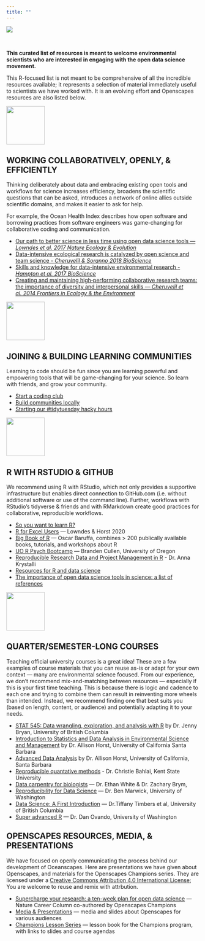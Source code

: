 ```yaml
---
title: ""
---
```


::: column-screen
![](images/banner_imgs/text_banners/resources_banner.png)

<br>

::: white-div

::: {.medium-body-text .center-text}
**This curated list of resources is meant to welcome environmental scientists who are interested in engaging with the open data science movement.**
:::

::: {.center-text}
This R-focused list is not meant to be comprehensive of all the incredible resources available; it represents a selection of material immediately useful to scientists we have worked with. It is an evolving effort and Openscapes resources are also listed below.
:::

![](images/minis/horst_openscapes_grassland_oak.png){fig-align="center" width="100"}

## WORKING COLLABORATIVELY, OPENLY, & EFFICIENTLY

Thinking deliberately about data and embracing existing open tools and workflows for science increases efficiency, broadens the scientific questions that can be asked, introduces a network of online allies outside scientific domains, and makes it easier to ask for help.

For example, the Ocean Health Index describes how open software and borrowing practices from software engineers was game-changing for collaborative coding and communication.

- [Our path to better science in less time using open data science tools — *Lowndes et al. 2017 Nature Ecology & Evolution*](https://www.nature.com/articles/s41559-017-0160)
- [Data-intensive ecological research is catalyzed by open science and team science - *Cheruvelil & Soranno 2018 BioScience*](https://academic.oup.com/bioscience/article/68/10/813/5088531)
- [Skills and knowledge for data-intensive environmental research - *Hampton et al. 2017 BioScience*](https://dx.doi.org/10.1093%2Fbiosci%2Fbix025)
- [Creating and maintaining high‐performing collaborative research teams: the importance of diversity and interpersonal skills — *Cheruvelil et al. 2014 Frontiers in Ecology & the Environment*](https://esajournals.onlinelibrary.wiley.com/doi/full/10.1890/130001)

![](images/minis/horst_openscapes_grassland_fox.png){fig-align="center" width="100"}

## JOINING & BUILDING LEARNING COMMUNITIES

Learning to code should be fun since you are learning powerful and empowering tools that will be game-changing for your science. So learn with friends, and grow your community. 

- [Start a coding club]()
- [Build communities locally]()
- [Starting our #tidytuesday hacky hours]()

![](images/minis/horst_openscapes_grassland_deer.png){fig-align="center" width="100"}

## R WITH RSTUDIO & GITHUB

We recommend using R with RStudio, which not only provides a supportive infrastructure but enables direct connection to GitHub.com (i.e. without additional software or use of the command line). Further, workflows with RStudio's tidyverse & friends and with RMarkdown create good practices for collaborative, reproducible workflows.

- [So you want to learn R?]()
- [R for Excel Users](https://rstudio-conf-2020.github.io/r-for-excel) — Lowndes & Horst 2020
- [Big Book of R](https://www.bigbookofr.com/index.html) — Oscar Baruffa, combines > 200 publically available books, tutorials, and workshops about R
- [UO R Psych Bootcamp](https://uopsych-r-bootcamp-2020.netlify.app/) — Branden Cullen, University of Oregon
- [Reproducible Research Data and Project Management in R](https://annakrystalli.me/rrresearchACCE20/) - Dr. Anna Krystalli
- [Resources for R and data science](http://ohi-science.org/news/Resources-for-R-and-Data-Science)
- [The importance of open data science tools in science: a list of references](http://ohi-science.org/news/importance-of-open-data-science-tools)

![](images/minis/horst_openscapes_grassland_condor.png){fig-align="center" width="100"}

## QUARTER/SEMESTER-LONG COURSES

Teaching official university courses is a great idea! These are a few examples of course materials that you can reuse as-is or adapt for your own context — many are environmental science focused. From our experience, we don't recommend mix-and-matching between resources — especially if this is your first time teaching. This is because there is logic and cadence to each one and trying to combine them can result in reinventing more wheels than intended. Instead, we recommend finding one that best suits you (based on length, content, or audience) and potentially adapting it to your needs. 

- [STAT 545: Data wrangling, exploration, and analysis with R](https://stat545.com/) by Dr. Jenny Bryan, University of British Columbia <!--- [Jenny Bryan](https://en.wikipedia.org/wiki/Jenny_Bryan)'s course is the gold-standard course, highly recommended. --->
- [Introduction to Statistics and Data Analysis in Environmental Science and Management](https://github.com/allisonhorst/esm-206-2018) by Dr. Allison Horst, University of California Santa Barbara <!--- The first 5 weeks of Allison Horst's intro course uses environmental science examples for data wrangling; SC NOTE: original link pointed to allison's personal website, which does not currently have links to her Bren course materials -- added github repos for ESM 206 & 244 instead --->
- [Advanced Data Analysis](https://github.com/allisonhorst/esm-244-2019) by Dr. Allison Horst, University of California, Santa Barbara
- [Reproducible quantative methods](https://cbahlai.github.io/rqm-template/) - Dr. Christie Bahlai, Kent State University
- [Data carpentry for biologists](https://datacarpentry.org/semester-biology/) — Dr. Ethan White & Dr. Zachary Brym, 
- [Reproducibility for Data Science](https://canvas.uw.edu/courses/1354201) — Dr. Ben Marwick, University of Washington
<!---https://twitter.com/benmarwick/status/1233340012554383361--->
- [Data Science: A First Introduction](https://ubc-dsci.github.io/introduction-to-datascience/index.html) — Dr.Tiffany Timbers et al, University of British Columbia
- [Super advanced R](https://github.com/super-advanced-r-fall-2019) — Dr. Dan Ovando, University of Washington

## OPENSCAPES RESOURCES, MEDIA, & PRESENTATIONS

We have focused on openly communicating the process behind our development of Oceanscapes. Here are presentations we have given about Openscapes, and materials for the Openscapes Champions series. They are licensed under a [Creative Commons Attribution 4.0 International License](https://creativecommons.org/licenses/by/4.0/); You are welcome to reuse and remix with attrbution. 

- [Supercharge your research: a ten-week plan for open data science](https://www.nature.com/articles/d41586-019-03335-4) — Nature Career Column co-authored by Openscapes Champions
- [Media & Presentations](media.qmd) — media and slides about Openscapes for various audiences
- [Champions Lesson Series](https://openscapes.github.io/series/) — lesson book for the Champions program, with links to slides and course agendas

:::

:::
